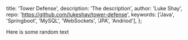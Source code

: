 
  title: 'Tower Defense',
  description: 'The description',
  author: 'Luke Shay',
  repo: 'https://github.com/lukeshay/tower-defense',
  keywords: ['Java', 'Springboot', 'MySQL', 'WebSockets', 'JPA', 'Andriod'],
};


Here is some random text
